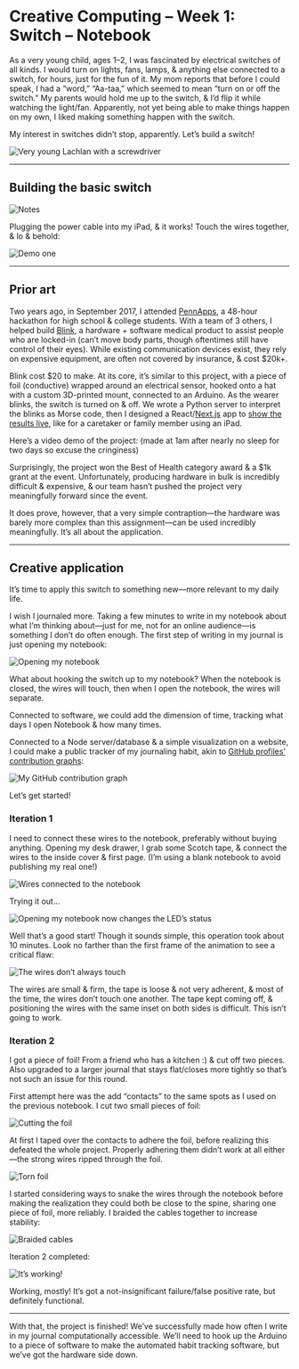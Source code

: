 
# Creative Computing – Week 1: Switch – Notebook

As a very young child, ages 1–2, I was fascinated by electrical switches of all kinds. I would turn on lights, fans, lamps, & anything else connected to a switch, for hours, just for the fun of it. My mom reports that before I could speak, I had a “word,” “Aa-taa,” which seemed to mean “turn on or off the switch.” My parents would hold me up to the switch, & I’d flip it while watching the light/fan. Apparently, not yet being able to make things happen on my own, I liked making something happen with the switch.

My interest in switches didn’t stop, apparently. Let’s build a switch!

![Very young Lachlan with a screwdriver](https://cdn.glitch.com/88875449-2775-45de-b608-0c258718185e%2F8F63DC6D-9032-4B2A-BF86-7D56510D4CC6.jpeg?v=1567997797394)

***

## Building the basic switch

![Notes](https://cdn.glitch.com/88875449-2775-45de-b608-0c258718185e%2F2019-09-07_notes.png?v=1567832243474)

Plugging the power cable into my iPad, & it works! Touch the wires together, & lo & behold:

![Demo one](https://cdn.glitch.com/88875449-2775-45de-b608-0c258718185e%2F2019-09-07_demo_1.gif?v=1567832214961)

***

## Prior art

Two years ago, in September 2017, I attended [PennApps](https://pennapps.com), a 48-hour hackathon for high school & college students. With a team of 3 others, I helped build [Blink](https://blink.care), a hardware + software medical product to assist people who are locked-in (can’t move body parts, though oftentimes still have control of their eyes). While existing communication devices exist, they rely on expensive equipment, are often not covered by insurance, & cost $20k+.

Blink cost $20 to make. At its core, it’s similar to this project, with a piece of foil (conductive) wrapped around an electrical sensor, hooked onto a hat with a custom 3D-printed mount, connected to an Arduino. As the wearer blinks, the switch is turned on & off. We wrote a Python server to interpret the blinks as Morse code, then I designed a React/[Next.js](https://nextjs.org) app to [show the results live](https://blink.now.sh), like for a caretaker or family member using an iPad.

Here’s a video demo of the project: (made at 1am after nearly no sleep for two days so excuse the cringiness)

<YouTube url="https://youtu.be/f2C1TL8X2ds" />

Surprisingly, the project won the Best of Health category award & a $1k grant at the event. Unfortunately, producing hardware in bulk is incredibly difficult & expensive, & our team hasn’t pushed the project very meaningfully forward since the event.

It does prove, however, that a very simple contraption—the hardware was barely more complex than this assignment—can be used incredibly meaningfully. It’s all about the application.

***

## Creative application

It’s time to apply this switch to something new—more relevant to my daily life.

I wish I journaled more. Taking a few minutes to write in my notebook about what I’m thinking about—just for me, not for an online audience—is something I don’t do often enough. The first step of writing in my journal is just opening my notebook:

![Opening my notebook](https://cdn.glitch.com/88875449-2775-45de-b608-0c258718185e%2F2019-09-07_notebook.gif?v=1567832312421)

What about hooking the switch up to my notebook? When the notebook is closed, the wires will touch, then when I open the notebook, the wires will separate.

Connected to software, we could add the dimension of time, tracking what days I open Notebook & how many times.

Connected to a Node server/database & a simple visualization on a website, I could make a public tracker of my journaling habit, akin to [GitHub profiles’ contribution graphs](https://github.com/lachlanjc):

![My GitHub contribution graph](https://cdn.glitch.com/88875449-2775-45de-b608-0c258718185e%2F2019-09-07_github_graph.png?v=1567832277807)

Let’s get started!

### Iteration 1

I need to connect these wires to the notebook, preferably without buying anything. Opening my desk drawer, I grab some Scotch tape, & connect the wires to the inside cover & first page. (I’m using a blank notebook to avoid publishing my real one!)

![Wires connected to the notebook](https://cdn.glitch.com/88875449-2775-45de-b608-0c258718185e%2F2019-09-07_dual.jpeg?v=1567832332151)

Trying it out…

![Opening my notebook now changes the LED’s status](https://cdn.glitch.com/88875449-2775-45de-b608-0c258718185e%2F2019-09-07_demo_2.gif)

Well that’s a good start! Though it sounds simple, this operation took about 10 minutes. Look no farther than the first frame of the animation to see a critical flaw:

![The wires don’t always touch](https://cdn.glitch.com/88875449-2775-45de-b608-0c258718185e%2F2019-09-07_problem.jpeg)

The wires are small & firm, the tape is loose & not very adherent, & most of the time, the wires don’t touch one another. The tape kept coming off, & positioning the wires with the same inset on both sides is difficult. This isn’t going to work.

### Iteration 2

I got a piece of foil! From a friend who has a kitchen :) & cut off two pieces. Also upgraded to a larger journal that stays flat/closes more tightly so that’s not such an issue for this round.

First attempt here was the add “contacts” to the same spots as I used on the previous notebook. I cut two small pieces of foil:

![Cutting the foil](https://cdn.glitch.com/88875449-2775-45de-b608-0c258718185e%2F2019-09-08_cut_foil-2.jpeg?v=1567998546802)

At first I taped over the contacts to adhere the foil, before realizing this defeated the whole project. Properly adhering them didn’t work at all either—the strong wires ripped through the foil.

![Torn foil](https://cdn.glitch.com/88875449-2775-45de-b608-0c258718185e%2F2019-09-08_torn_foil.jpeg?v=1567998606513)

I started considering ways to snake the wires through the notebook before making the realization they could both be close to the spine, sharing one piece of foil, more reliably. I braided the cables together to increase stability:

![Braided cables](https://cdn.glitch.com/88875449-2775-45de-b608-0c258718185e%2F2019-09-08_braided_wires.jpeg?v=1567998607887)

Iteration 2 completed:

![It’s working!](https://cdn.glitch.com/88875449-2775-45de-b608-0c258718185e%2F08EB055D-186F-4211-B398-BD9F87CD5B13.jpeg?v=1567998383779)

Working, mostly! It’s got a not-insignificant failure/false positive rate, but definitely functional.

***

With that, the project is finished! We’ve successfully made how often I write in my journal computationally accessible. We’ll need to hook up the Arduino to a piece of software to make the automated habit tracking software, but we’ve got the hardware side down.
